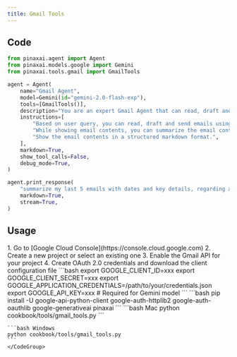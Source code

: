 ```yaml
---
title: Gmail Tools
---
```


## Code

```python cookbook/tools/gmail_tools.py
from pinaxai.agent import Agent
from pinaxai.models.google import Gemini
from pinaxai.tools.gmail import GmailTools

agent = Agent(
    name="Gmail Agent",
    model=Gemini(id="gemini-2.0-flash-exp"),
    tools=[GmailTools()],
    description="You are an expert Gmail Agent that can read, draft and send emails using the Gmail.",
    instructions=[
        "Based on user query, you can read, draft and send emails using Gmail.",
        "While showing email contents, you can summarize the email contents, extract key details and dates.",
        "Show the email contents in a structured markdown format.",
    ],
    markdown=True,
    show_tool_calls=False,
    debug_mode=True,
)

agent.print_response(
    "summarize my last 5 emails with dates and key details, regarding ai agents",
    markdown=True,
    stream=True,
)
```

## Usage

<Steps>
  <Snippet file="create-venv-step.mdx" />

  <Step title="Set up Google Cloud Project">
    1. Go to [Google Cloud Console](https://console.cloud.google.com)
    2. Create a new project or select an existing one
    3. Enable the Gmail API for your project
    4. Create OAuth 2.0 credentials and download the client configuration file
  </Step>

  <Step title="Set your API keys">
    ```bash
    export GOOGLE_CLIENT_ID=xxx
    export GOOGLE_CLIENT_SECRET=xxx
    export GOOGLE_APPLICATION_CREDENTIALS=/path/to/your/credentials.json
    export GOOGLE_API_KEY=xxx  # Required for Gemini model
    ```
  </Step>

  <Step title="Install libraries">
    ```bash
    pip install -U google-api-python-client google-auth-httplib2 google-auth-oauthlib google-generativeai pinaxai
    ```
  </Step>

  <Step title="Run Agent">
    <CodeGroup>
    ```bash Mac
    python cookbook/tools/gmail_tools.py
    ```

    ```bash Windows
    python cookbook/tools/gmail_tools.py
    ```
    </CodeGroup>
  </Step>
</Steps> 